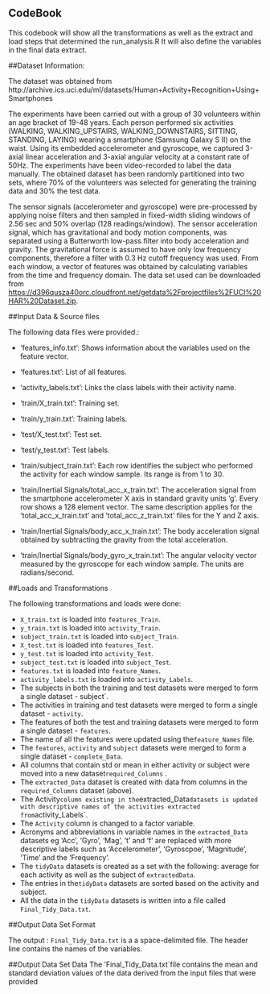 CodeBook
---------------------------------------------------------------
This codebook will show all the transformations as well as the extract and load steps that determined the run_analysis.R
It will also define the variables in the final data extract.

##Dataset Information:

The dataset was obtained from http://archive.ics.uci.edu/ml/datasets/Human+Activity+Recognition+Using+Smartphones
 
The experiments have been carried out with a group of 30 volunteers within an age bracket of 19-48 years. Each person performed six activities (WALKING, WALKING_UPSTAIRS, WALKING_DOWNSTAIRS, SITTING, STANDING, LAYING) wearing a smartphone (Samsung Galaxy S II) on the waist. 
Using its embedded accelerometer and gyroscope, we captured 3-axial linear acceleration and 3-axial angular velocity at a constant rate of 50Hz. 
The experiments have been video-recorded to label the data manually. The obtained dataset has been randomly partitioned into two sets, where 70% of the volunteers was selected for generating the training data and 30% the test data.

The sensor signals (accelerometer and gyroscope) were pre-processed by applying noise filters and then sampled in fixed-width sliding windows of 2.56 sec and 50% overlap (128 readings/window). 
The sensor acceleration signal, which has gravitational and body motion components, was separated using a Butterworth low-pass filter into body acceleration and gravity. 
The gravitational force is assumed to have only low frequency components, therefore a filter with 0.3 Hz cutoff frequency was used. From each window, a vector of features was obtained by calculating variables from the time and frequency domain.
The data set used can be downloaded from <https://d396qusza40orc.cloudfront.net/getdata%2Fprojectfiles%2FUCI%20HAR%20Dataset.zip>. 

##Input Data & Source files

The following data files were provided.:

- 'features_info.txt': Shows information about the variables used on the feature vector.

- 'features.txt': List of all features.

- 'activity_labels.txt': Links the class labels with their activity name.

- 'train/X_train.txt': Training set.

- 'train/y_train.txt': Training labels.

- 'test/X_test.txt': Test set.

- 'test/y_test.txt': Test labels.
- 'train/subject_train.txt': Each row identifies the subject who performed the activity for each window sample. Its range is from 1 to 30. 

- 'train/Inertial Signals/total_acc_x_train.txt': The acceleration signal from the smartphone accelerometer X axis in standard gravity units 'g'. Every row shows a 128 element vector. The same description applies for the 'total_acc_x_train.txt' and 'total_acc_z_train.txt' files for the Y and Z axis. 

- 'train/Inertial Signals/body_acc_x_train.txt': The body acceleration signal obtained by subtracting the gravity from the total acceleration. 

- 'train/Inertial Signals/body_gyro_x_train.txt': The angular velocity vector measured by the gyroscope for each window sample. The units are radians/second. 

##Loads and Transformations

The following transformations and loads were done:

- `X_train.txt` is loaded into `features_Train`.
- `y_train.txt` is loaded into `activity_Train`.
- `subject_train.txt` is loaded into `subject_Train`.
- `X_test.txt` is loaded into `features_Test`.
- `y_test.txt` is loaded into `activity_Test`.
- `subject_test.txt` is loaded into `subject_Test`.
- `features.txt` is loaded into `feature_Names`.
- `activity_labels.txt` is loaded into `activity_Labels`.
- The subjects in both the training and test datasets were merged to form a single dataset - subject`.
- The activities in training and test datasets were merged to form a single dataset - `activity`.
- The features of both the test and training datasets were merged to form a single dataset - `features`.
- The name of all the features were updated using the`feature_Names` file.
- The `features`, `activity` and `subject` datasets were merged to form a single dataset - `complete_Data`.
- All columns that contain std or mean in either activity or subject were moved into a new dataset`required_Columns` .
- The `extracted_Data` dataset is created with data from columns in the `required_Columns` dataset (above).
- The Activity` column existing in the `extracted_Data` datasets is updated with descriptive names of the activities extracted from `activity_Labels`. 
- The `Activity` column is changed to a factor variable.
- Acronyms and abbreviations in variable names in the `extracted_Data` datasets eg 'Acc', 'Gyro', 'Mag', 't' and 'f' are replaced with more descriptive labels such as 'Accelerometer', 'Gyroscpoe', 'Magnitude', 'Time' and the 'Frequency'.
- The `tidyData` datasets is created as a set with the following: average for each activity as well as the subject of `extractedData`. 
- The entries in  the`tidyData` datasets are sorted based on the activity and subject.
- All the data in the `tidyData` datasets is written into a file called `Final_Tidy_Data.txt`.

##Output Data Set Format

The output : `Final_Tidy_Data.txt` is a a space-delimited  file. 
The header line contains the names of the variables. 

##Output Data Set Data
The 'Final_Tidy_Data.txt`file contains the mean and standard deviation values of the data derived from the input files that were provided
